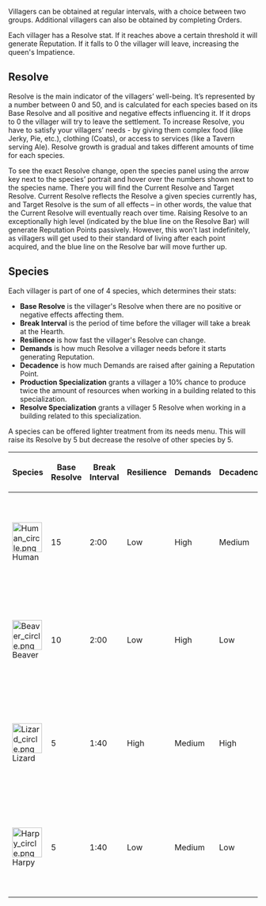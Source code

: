 Villagers can be obtained at regular intervals, with a choice between two groups. Additional villagers can also be obtained by completing Orders.

Each villager has a Resolve stat. If it reaches above a certain threshold it will generate Reputation. If it falls to 0 the villager will leave, increasing the queen's Impatience.

== Resolve ==
Resolve is the main indicator of the villagers’ well-being. It’s represented by a number between 0 and 50, and is calculated for each species based on its Base Resolve and all positive and negative effects influencing it. If it drops to 0 the villager will try to leave the settlement. To increase Resolve, you have to satisfy your villagers’ needs - by giving them complex food (like Jerky, Pie, etc.), clothing (Coats), or access to services (like a Tavern serving Ale). Resolve growth is gradual and takes different amounts of time for each species.

To see the exact Resolve change, open the species panel using the arrow key next to the species’ portrait and hover over the numbers shown next to the species name. There you will find the Current Resolve and Target Resolve. Current Resolve reflects the Resolve a given species currently has, and Target Resolve is the sum of all effects – in other words, the value that the Current Resolve will eventually reach over time. Raising Resolve to an exceptionally high level (indicated by the blue line on the Resolve Bar) will generate Reputation Points passively. However, this won't last indefinitely, as villagers will get used to their standard of living after each point acquired, and the blue line on the Resolve bar will move further up.

== Species ==
Each villager is part of one of 4 species, which determines their stats:
* '''Base Resolve''' is the villager's Resolve when there are no positive or negative effects affecting them.
* '''Break Interval''' is the period of time before the villager will take a break at the Hearth.
* '''Resilience''' is how fast the villager's Resolve can change.
* '''Demands''' is how much Resolve a villager needs before it starts generating Reputation.
* '''Decadence''' is how much Demands are raised after gaining a Reputation Point.
* '''Production Specialization''' grants a villager a 10% chance to produce twice the amount of resources when working in a building related to this specialization.
* '''Resolve Specialization''' grants a villager 5 Resolve when working in a building related to this specialization.
A species can be offered lighter treatment from its needs menu. This will raise its Resolve by 5 but decrease the resolve of other species by 5.
{| class="wikitable" style="text-align:center;"
! Species !! Base<br>Resolve !! Break<br>Interval !! Resilience !! Demands !! Decadence !! Production<br>Specialization !! Resolve<br>Specialization !! Needs<br>(Goods) !! Needs<br>(Services) !! Description
|-
| [[File:Human circle.png|60px]]<br>Human || 15 || 2:00 || Low || High || Medium || [[File:Icon Spec Farm 64x64.png|30px]] Farming || [[File:Icon Spec Brewing 64x64.png|30px]] Brewing ||align="left" |  [[File:Jerky.png|25px]] Jerky<br>[[File:Biscuits.png|25px]] Biscuits<br>[[File:Pie.png|25px]] Pie<br>[[File:Coats.png|25px]] Clothing ||align="left" | [[File:Icon Need Leisure.png|25px]] Leisure<br>[[File:Icon Need Religion.png|25px]] Religion || ''An adaptable species, but very susceptible to the rain.''
|-
| [[File:Beaver circle.png|60px]]<br>Beaver || 10 || 2:00 || Low || High || Low || [[File:Icon Spec Wood 64x64.png|30px]] Woodworking || [[File:Icon Spec Gear 64x64.png|30px]] Engineering ||align="left" |  [[File:Biscuits.png|25px]] Biscuits<br>[[File:PickledGoods.png|25px]] Pickled Goods<br>[[File:Coats.png|25px]] Clothing ||align="left" |  [[File:Icon Need Leisure.png|25px]] Leisure<br>[[File:Icon Need Education.png|25px]] Education<br>[[File:Icon Need Luxury.png|25px]] Luxury || ''Beavers are hardworking and honest, but also quite demanding.''
|-
| [[File:Lizard circle.png|60px]]<br>Lizard || 5 || 1:40 || High || Medium || High || [[File:Icon Spec Meat 64x64.png|30px]] Meat Production || [[File:Icon Spec Fire 64x64.png|30px]] Warmth ||align="left" |  [[File:Jerky.png|25px]] Jerky<br>[[File:Skewers.png|25px]] Skewers<br>[[File:Pie.png|25px]] Pie<br>[[File:PickledGoods.png|25px]] Pickled Goods ||align="left" |  [[File:Icon Need Brawling.png|25px]] Brawling<br>[[File:Icon Need Religion.png|25px]] Religion || ''Lizards are a very resilient and distrustful species.''
|-
| [[File:Harpy circle.png|60px]]<br>Harpy || 5 || 1:40 || Low || Medium || Low || [[File:Icon Spec Alchemy 64x64.png|30px]] Alchemy || [[File:Icon Spec Cloth 64x64.png|30px]] Cloth ||align="left" |  [[File:Jerky.png|25px]] Jerky<br>[[File:Skewers.png|25px]] Skewers<br>[[File:Biscuits.png|25px]] Biscuits<br> ||align="left" |  [[File:Icon Need Brawling.png|25px]] Brawling<br>[[File:Icon Need Education.png|25px]] Education<br>[[File:Icon Need Cleanliness.png|25px]] Cleanliness || ''Harpies are a noble and fragile species, yet with a primal, aggressive side.''
|}